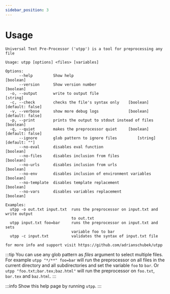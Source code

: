 ```yaml
---
sidebar_position: 3
---
```


# Usage

```
Universal Text Pre-Processor ('utpp') is a tool for preprocessing any file

Usage: utpp [options] <files> [variables]

Options:
      --help         Show help                                         [boolean]
      --version      Show version number                               [boolean]
  -o, --output       write to output file                               [string]
  -c, --check        checks the file's syntax only    [boolean] [default: false]
  -v, --verbose      show more debug logs             [boolean] [default: false]
  -p, --print        prints the output to stdout instead of files      [boolean]
  -q, --quiet        makes the preprocessor quiet     [boolean] [default: false]
      --ignore       glob pattern to ignore files         [string] [default: ""]
      --no-eval      disables eval function                            [boolean]
      --no-files     disables inclusion from files                     [boolean]
      --no-urls      disables inclusion from urls                      [boolean]
      --no-env       disables inclusion of environment variables       [boolean]
      --no-template  disables template replacement                     [boolean]
      --no-vars      disables variables replacement                    [boolean]

Examples:
  utpp -o out.txt input.txt  runs the preprocessor on input.txt and write output
                             to out.txt
  utpp input.txt foo=bar     runs the preprocessor on input.txt and sets
                             variable foo to bar
  utpp -c input.txt          validates the syntax of input.txt file

for more info and support visit https://github.com/adrianschubek/utpp
```

:::tip
You can use any glob pattern as *files* argument to select multiple files.
For example `utpp "*/**" foo=bar` will run the preprocessor on all files in the current directory and all subdirectories and set the variable `foo` to `bar`.
Or `utpp "foo.txt;bar.tex;baz.html"` will run the preprocessor on `foo.txt`, `bar.tex` and `baz.html`.
:::

:::info
Show this help page by running `utpp`.
:::
